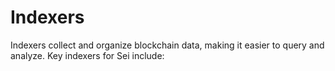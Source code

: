 
# Indexers

Indexers collect and organize blockchain data, making it easier to query and
analyze. Key indexers for Sei include:

<AppCardsGridCategory category="indexer" />
